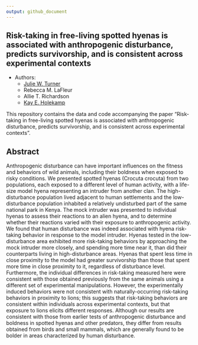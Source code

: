 ```yaml
---
output: github_document
---
```


## Risk-taking in free-living spotted hyenas is associated with anthropogenic disturbance, predicts survivorship, and is consistent across experimental contexts





* Authors:
    + [Julie W. Turner](https://www.julwturner.com)
    + Rebecca M. LaFleur
    + Allie T. Richardson
    + [Kay E. Holekamp](https://www.holekamplab.org)
    

This repository contains the data and code accompanying the paper "Risk-taking in free-living spotted hyenas is associated with anthropogenic disturbance, predicts survivorship, and is consistent across experimental contexts". 

## Abstract

Anthropogenic disturbance can have important influences on the fitness and behaviors of wild animals, including their boldness when exposed to risky conditions. We presented spotted hyenas (Crocuta crocuta) from two populations, each exposed to a different level of human activity, with a life-size model hyena representing an intruder from another clan. The high-disturbance population lived adjacent to human settlements and the low-disturbance population inhabited a relatively undisturbed part of the same national park in Kenya. The mock intruder was presented to individual hyenas to assess their reactions to an alien hyena, and to determine whether their reactions varied with their exposure to anthropogenic activity. We found that human disturbance was indeed associated with hyena risk-taking behavior in response to the model intruder. Hyenas tested in the low-disturbance area exhibited more risk-taking behaviors by approaching the mock intruder more closely, and spending more time near it, than did their counterparts living in high-disturbance areas. Hyenas that spent less time in close proximity to the model had greater survivorship than those that spent more time in close proximity to it, regardless of disturbance level. Furthermore, the individual differences in risk-taking measured here were consistent with those obtained previously from the same animals using a different set of experimental manipulations. However, the experimentally induced behaviors were not consistent with naturally-occurring risk-taking behaviors in proximity to lions; this suggests that risk-taking behaviors are consistent within individuals across experimental contexts, but that exposure to lions elicits different responses. Although our results are consistent with those from earlier tests of anthropogenic disturbance and boldness in spotted hyenas and other predators, they differ from results obtained from birds and small mammals, which are generally found to be bolder in areas characterized by human disturbance. 
